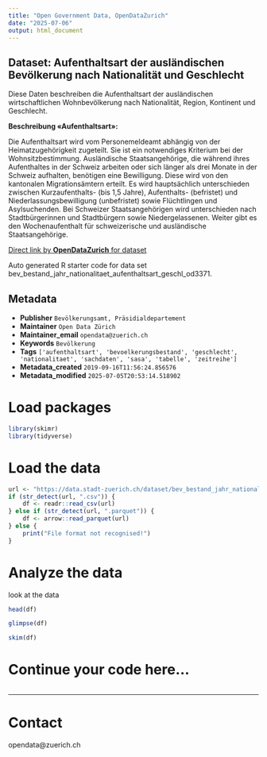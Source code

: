 ```yaml
---
title: "Open Government Data, OpenDataZurich"
date: "2025-07-06"
output: html_document
---
```


## Dataset: Aufenthaltsart der ausländischen Bevölkerung nach Nationalität und Geschlecht

Diese Daten beschreiben die Aufenthaltsart der ausländischen wirtschaftlichen Wohnbevölkerung nach Nationalität, Region, Kontinent und Geschlecht.

**Beschreibung «Aufenthaltsart»:**

Die Aufenthaltsart wird vom Personemeldeamt abhängig von der Heimatzugehörigkeit zugeteilt. Sie ist ein notwendiges Kriterium bei der Wohnsitzbestimmung. Ausländische Staatsangehörige, die während ihres Aufenthaltes in der Schweiz arbeiten oder sich länger als drei Monate in der Schweiz aufhalten, benötigen eine Bewilligung. Diese wird von den kantonalen Migrationsämtern erteilt. Es wird hauptsächlich unterschieden zwischen Kurzaufenthalts- (bis 1,5 Jahre), Aufenthalts- (befristet) und Niederlassungsbewilligung (unbefristet) sowie Flüchtlingen und Asylsuchenden. Bei Schweizer Staatsangehörigen wird unterschieden nach Stadtbürgerinnen und Stadtbürgern sowie Niedergelassenen. Weiter gibt es den Wochenaufenthalt für schweizerische und ausländische Staatsangehörige.

[]()



[Direct link by **OpenDataZurich** for dataset](https://data.stadt-zuerich.ch/dataset/bev_bestand_jahr_nationalitaet_aufenthaltsart_geschl_od3371)

Auto generated R starter code for data set bev_bestand_jahr_nationalitaet_aufenthaltsart_geschl_od3371.

## Metadata

- **Publisher** `Bevölkerungsamt, Präsidialdepartement`
- **Maintainer** `Open Data Zürich`
- **Maintainer_email** `opendata@zuerich.ch`
- **Keywords** `Bevölk­erung`
- **Tags** `['aufenthaltsart', 'bevoelkerungsbestand', 'geschlecht', 'nationalitaet', 'sachdaten', 'sasa', 'tabelle', 'zeitreihe']`
- **Metadata_created** `2019-09-16T11:56:24.856576`
- **Metadata_modified** `2025-07-05T20:53:14.518902`


# Load packages

```r
library(skimr)
library(tidyverse)
```

# Load the data

```r
url <- "https://data.stadt-zuerich.ch/dataset/bev_bestand_jahr_nationalitaet_aufenthaltsart_geschl_od3371/download/BEV337OD3371.csv"
if (str_detect(url, ".csv")) {
    df <- readr::read_csv(url)
} else if (str_detect(url, ".parquet")) {
    df <- arrow::read_parquet(url)
} else {
    print("File format not recognised!")
}
```

# Analyze the data

look at the data
```r
head(df)
```

```r
glimpse(df)
```

```r
skim(df)
```

# Continue your code here...

```r

```

------------------------------------------------------------------------

# Contact

opendata@zuerich.ch
